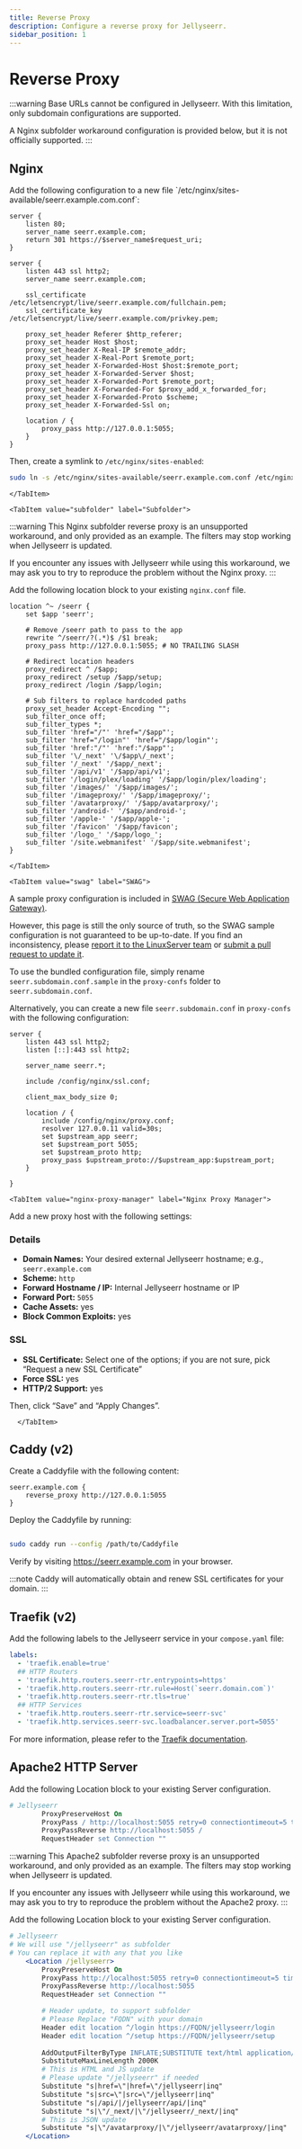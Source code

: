 ```yaml
---
title: Reverse Proxy
description: Configure a reverse proxy for Jellyseerr.
sidebar_position: 1
---
```


# Reverse Proxy

:::warning
Base URLs cannot be configured in Jellyseerr. With this limitation, only subdomain configurations are supported.

A Nginx subfolder workaround configuration is provided below, but it is not officially supported.
:::

## Nginx


<Tabs groupId="nginx-reverse-proxy" queryString>
    <TabItem value="subdomain" label="Subdomain">
Add the following configuration to a new file `/etc/nginx/sites-available/seerr.example.com.conf`:

```nginx
server {
    listen 80;
    server_name seerr.example.com;
    return 301 https://$server_name$request_uri;
}

server {
    listen 443 ssl http2;
    server_name seerr.example.com;

    ssl_certificate /etc/letsencrypt/live/seerr.example.com/fullchain.pem;
    ssl_certificate_key /etc/letsencrypt/live/seerr.example.com/privkey.pem;

    proxy_set_header Referer $http_referer;
    proxy_set_header Host $host;
    proxy_set_header X-Real-IP $remote_addr;
    proxy_set_header X-Real-Port $remote_port;
    proxy_set_header X-Forwarded-Host $host:$remote_port;
    proxy_set_header X-Forwarded-Server $host;
    proxy_set_header X-Forwarded-Port $remote_port;
    proxy_set_header X-Forwarded-For $proxy_add_x_forwarded_for;
    proxy_set_header X-Forwarded-Proto $scheme;
    proxy_set_header X-Forwarded-Ssl on;

    location / {
        proxy_pass http://127.0.0.1:5055;
    }
}
```

Then, create a symlink to `/etc/nginx/sites-enabled`:

```bash
sudo ln -s /etc/nginx/sites-available/seerr.example.com.conf /etc/nginx/sites-enabled/seerr.example.com.conf
```

    </TabItem>

    <TabItem value="subfolder" label="Subfolder">

:::warning
This Nginx subfolder reverse proxy is an unsupported workaround, and only provided as an example. The filters may stop working when Jellyseerr is updated.

If you encounter any issues with Jellyseerr while using this workaround, we may ask you to try to reproduce the problem without the Nginx proxy.
:::

Add the following location block to your existing `nginx.conf` file.

```nginx
location ^~ /seerr {
    set $app 'seerr';

    # Remove /seerr path to pass to the app
    rewrite ^/seerr/?(.*)$ /$1 break;
    proxy_pass http://127.0.0.1:5055; # NO TRAILING SLASH

    # Redirect location headers
    proxy_redirect ^ /$app;
    proxy_redirect /setup /$app/setup;
    proxy_redirect /login /$app/login;

    # Sub filters to replace hardcoded paths
    proxy_set_header Accept-Encoding "";
    sub_filter_once off;
    sub_filter_types *;
    sub_filter 'href="/"' 'href="/$app"';
    sub_filter 'href="/login"' 'href="/$app/login"';
    sub_filter 'href:"/"' 'href:"/$app"';
    sub_filter '\/_next' '\/$app\/_next';
    sub_filter '/_next' '/$app/_next';
    sub_filter '/api/v1' '/$app/api/v1';
    sub_filter '/login/plex/loading' '/$app/login/plex/loading';
    sub_filter '/images/' '/$app/images/';
    sub_filter '/imageproxy/' '/$app/imageproxy/';
    sub_filter '/avatarproxy/' '/$app/avatarproxy/';
    sub_filter '/android-' '/$app/android-';
    sub_filter '/apple-' '/$app/apple-';
    sub_filter '/favicon' '/$app/favicon';
    sub_filter '/logo_' '/$app/logo_';
    sub_filter '/site.webmanifest' '/$app/site.webmanifest';
}
```

    </TabItem>

    <TabItem value="swag" label="SWAG">

A sample proxy configuration is included in [SWAG (Secure Web Application Gateway)](https://github.com/linuxserver/docker-swag).

However, this page is still the only source of truth, so the SWAG sample configuration is not guaranteed to be up-to-date. If you find an inconsistency, please [report it to the LinuxServer team](https://github.com/linuxserver/reverse-proxy-confs/issues/new) or [submit a pull request to update it](https://github.com/linuxserver/reverse-proxy-confs/pulls).

To use the bundled configuration file, simply rename `seerr.subdomain.conf.sample` in the `proxy-confs` folder to `seerr.subdomain.conf`.

Alternatively, you can create a new file `seerr.subdomain.conf` in `proxy-confs` with the following configuration:

```nginx
server {
    listen 443 ssl http2;
    listen [::]:443 ssl http2;

    server_name seerr.*;

    include /config/nginx/ssl.conf;

    client_max_body_size 0;

    location / {
        include /config/nginx/proxy.conf;
        resolver 127.0.0.11 valid=30s;
        set $upstream_app seerr;
        set $upstream_port 5055;
        set $upstream_proto http;
        proxy_pass $upstream_proto://$upstream_app:$upstream_port;
    }

}
```

</TabItem>

    <TabItem value="nginx-proxy-manager" label="Nginx Proxy Manager">

Add a new proxy host with the following settings:

### Details

- **Domain Names:** Your desired external Jellyseerr hostname; e.g., `seerr.example.com`
- **Scheme:** `http`
- **Forward Hostname / IP:** Internal Jellyseerr hostname or IP
- **Forward Port:** `5055`
- **Cache Assets:** yes
- **Block Common Exploits:** yes

### SSL

- **SSL Certificate:** Select one of the options; if you are not sure, pick “Request a new SSL Certificate”
- **Force SSL:** yes
- **HTTP/2 Support:** yes

Then, click “Save” and “Apply Changes”.

      </TabItem>

  </Tabs>

## Caddy (v2)

Create a Caddyfile with the following content:

```caddyfile
seerr.example.com {
    reverse_proxy http://127.0.0.1:5055
}
```

Deploy the Caddyfile by running:

```bash

sudo caddy run --config /path/to/Caddyfile
```

Verify by visiting https://seerr.example.com in your browser.

:::note
Caddy will automatically obtain and renew SSL certificates for your domain.
:::

## Traefik (v2)

Add the following labels to the Jellyseerr service in your `compose.yaml` file:

```yaml
labels:
  - 'traefik.enable=true'
  ## HTTP Routers
  - 'traefik.http.routers.seerr-rtr.entrypoints=https'
  - 'traefik.http.routers.seerr-rtr.rule=Host(`seerr.domain.com`)'
  - 'traefik.http.routers.seerr-rtr.tls=true'
  ## HTTP Services
  - 'traefik.http.routers.seerr-rtr.service=seerr-svc'
  - 'traefik.http.services.seerr-svc.loadbalancer.server.port=5055'
```

For more information, please refer to the [Traefik documentation](https://doc.traefik.io/traefik/user-guides/docker-compose/basic-example/).

## Apache2 HTTP Server

<Tabs groupId="apache2-reverse-proxy" queryString>
    <TabItem value="subdomain" label="Subdomain">

Add the following Location block to your existing Server configuration.

```apache
# Jellyseerr
		ProxyPreserveHost On
		ProxyPass / http://localhost:5055 retry=0 connectiontimeout=5 timeout=30 keepalive=on
		ProxyPassReverse http://localhost:5055 /
		RequestHeader set Connection ""
```

</TabItem>

<TabItem value="subfolder" label="Subfolder">

:::warning
This Apache2 subfolder reverse proxy is an unsupported workaround, and only provided as an example. The filters may stop working when Jellyseerr is updated.

If you encounter any issues with Jellyseerr while using this workaround, we may ask you to try to reproduce the problem without the Apache2 proxy.
:::

Add the following Location block to your existing Server configuration.

```apache
# Jellyseerr
# We will use "/jellyseerr" as subfolder
# You can replace it with any that you like
	<Location /jellyseerr>
		ProxyPreserveHost On
		ProxyPass http://localhost:5055 retry=0 connectiontimeout=5 timeout=30 keepalive=on
		ProxyPassReverse http://localhost:5055
		RequestHeader set Connection ""

		# Header update, to support subfolder
		# Please Replace "FQDN" with your domain
		Header edit location ^/login https://FQDN/jellyseerr/login
		Header edit location ^/setup https://FQDN/jellyseerr/setup
		
		AddOutputFilterByType INFLATE;SUBSTITUTE text/html application/javascript application/json
		SubstituteMaxLineLength 2000K
		# This is HTML and JS update
		# Please update "/jellyseerr" if needed
		Substitute "s|href=\"|href=\"/jellyseerr|inq"
		Substitute "s|src=\"|src=\"/jellyseerr|inq"
		Substitute "s|/api/|/jellyseerr/api/|inq"
		Substitute "s|\"/_next/|\"/jellyseerr/_next/|inq"
		# This is JSON update
		Substitute "s|\"/avatarproxy/|\"/jellyseerr/avatarproxy/|inq"
	</Location>
```

</TabItem>

</Tabs>
